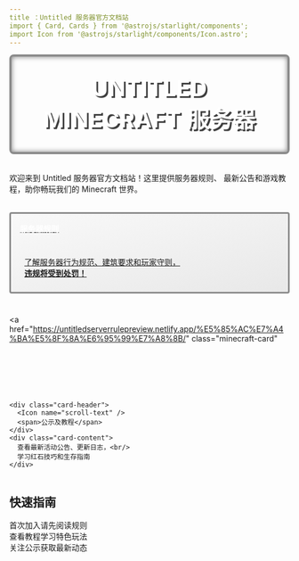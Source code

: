 ```yaml
---
title ：Untitled 服务器官方文档站
import { Card, Cards } from '@astrojs/starlight/components';
import Icon from '@astrojs/starlight/components/Icon.astro';
---
```


<style>
  :global([data-theme='light']) {
    --minecraft-green: #5b7c3c;
    --minecraft-dark: #3b5229;
  }
  :global([data-theme='dark']) {
    --minecraft-green: #7aab4d;
    --minecraft-dark: #4f6e32;
  }
  .minecraft-header {
    position: relative;
    padding: 2rem 1rem;
    text-align: center;
    background: linear-gradient(135deg, var(--minecraft-dark), var(--minecraft-green));
    border-radius: 8px;
    margin-bottom: 2rem;
    border: 4px solid #8b8b8b;
    box-shadow: inset 0 0 10px rgba(0,0,0,0.5);
  }
  .minecraft-title {
    color: white;
    text-shadow: 3px 3px 0 #3f3f3f;
    letter-spacing: 1px;
    margin: 0;
    font-size: 2.5rem;
  }
  .grass-block {
    position: absolute;
    bottom: -20px;
    left: 50%;
    transform: translateX(-50%);
    font-size: 2rem;
  }
  .card-grid {
    display: grid;
    grid-template-columns: repeat(auto-fit, minmax(300px, 1fr));
    gap: 1.5rem;
    margin-top: 2rem;
  }
  .minecraft-card {
    border: 3px solid #8b8b8b;
    border-radius: 4px;
    overflow: hidden;
    transition: transform 0.2s;
    background: linear-gradient(to bottom right, #f9f9f9, #e8e8e8);
  }
  :global([data-theme='dark']) .minecraft-card {
    background: linear-gradient(to bottom right, #2d2d2d, #1f1f1f);
  }
  .minecraft-card:hover {
    transform: translateY(-5px);
  }
  .card-header {
    background: var(--minecraft-green);
    padding: 1rem;
    color: white;
    font-weight: bold;
    display: flex;
    align-items: center;
    gap: 10px;
  }
  .card-content {
    padding: 1.5rem;
  }
</style>

<div class="minecraft-header">
  <h1 class="minecraft-title">UNTITLED MINECRAFT 服务器</h1>
  <div class="grass-block">
    <Icon name="square" />
  </div>
</div>

<section>
  <p>
    <Icon name="compass" /> 欢迎来到 Untitled 服务器官方文档站！这里提供服务器规则、
    最新公告和游戏教程，助你畅玩我们的 Minecraft 世界。
  </p>
</section>

<div class="card-grid">
  <a 
    href="https://untitledserverrulepreview.netlify.app/%E8%A7%84%E5%88%99%E8%AF%A6%E7%BB%86%E7%89%88/" 
    class="minecraft-card"
  >
    <div class="card-header">
      <Icon name="book-open" />
      <span>服务器规则</span>
    </div>
    <div class="card-content">
      了解服务器行为规范、建筑要求和玩家守则，<br/>
      <strong>违规将受到处罚！</strong>
    </div>
  </a>

  <a 
    href="https://untitledserverrulepreview.netlify.app/%E5%85%AC%E7%A4%BA%E5%8F%8A%E6%95%99%E7%A8%8B/" 
    class="minecraft-card"
  >
    <div class="card-header">
      <Icon name="scroll-text" />
      <span>公示及教程</span>
    </div>
    <div class="card-content">
      查看最新活动公告、更新日志，<br/>
      学习红石技巧和生存指南
    </div>
  </a>
</div>

<section style={{marginTop: '2rem'}}>
  <h2><Icon name="sword" /> 快速指南</h2>
  <p>
    <Icon name="chevron-right" /> 首次加入请先阅读规则<br/>
    <Icon name="chevron-right" /> 查看教程学习特色玩法<br/>
    <Icon name="chevron-right" /> 关注公示获取最新动态
  </p>
</section>